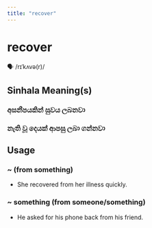 ```yaml
---
title: "recover"
---
```


# recover

🗣️ /rɪˈkʌvə(r)/

## Sinhala Meaning(s)

### අසනීපයකින් සුවය ලබනවා
### නැති වූ දෙයක් ආපසු ලබා ගන්නවා

## Usage

### ~ (from something)

- She recovered from her illness quickly.


### ~ something (from someone/something)

- He asked for his phone back from his friend.

